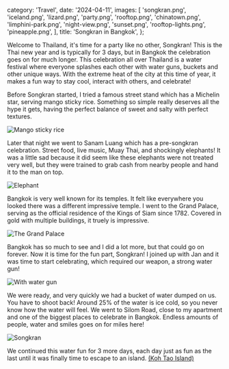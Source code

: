   category: 'Travel',
  date: '2024-04-11',
  images: [
    'songkran.png',
    'iceland.png',
    'lizard.png',
    'party.png',
    'rooftop.png',
    'chinatown.png',
    'limphini-park.png',
    'night-view.png',
    'sunset.png',
    'rooftop-lights.png',
    'pineapple.png',
  ],
  title: 'Songkran in Bangkok',
};

Welcome to Thailand, it's time for a party like no other, Songkran! This is the Thai new year and is typically for 3 days, but in Bangkok the celebration goes on for much longer. This celebration all over Thailand is a water festival where everyone splashes each other with water guns, buckets and other unique ways. With the extreme heat of the city at this time of year, it makes a fun way to stay cool, interact with others, and celebrate!

Before Songkran started, I tried a famous street stand which has a Michelin star, serving mango sticky rice. Something so simple really deserves all the hype it gets, having the perfect balance of sweet and salty with perfect textures.

![Mango sticky rice](/songkran-bangkok/mango-sticky-rice.png 'Mango sticky rice')

Later that night we went to Sanam Luang which has a pre-songkran celebration. Street food, live music, Muay Thai, and shockingly elephants! It was a little sad because it did seem like these elephants were not treated very well, but they were trained to grab cash from nearby people and hand it to the man on top.

![Elephant](/songkran-bangkok/elephant.png 'Elephant')

Bangkok is very well known for its temples. It felt like everywhere you looked there was a different impressive temple. I went to the Grand Palace, serving as the official residence of the Kings of Siam since 1782. Covered in gold with multiple buildings, it truely is impressive.

![The Grand Palace](/songkran-bangkok/grand-palace.png 'The Grand Palace')

Bangkok has so much to see and I did a lot more, but that could go on forever. Now it is time for the fun part, Songkran! I joined up with Jan and it was time to start celebrating, which required our weapon, a strong water gun!

![With water gun](/songkran-bangkok/with-guns.png 'With water gun')

We were ready, and very quickly we had a bucket of water dumped on us. You have to shoot back! Around 25% of the water is ice cold, so you never know how the water will feel. We went to Silom Road, close to my apartment and one of the biggest places to celebrate in Bangkok. Endless amounts of people, water and smiles goes on for miles here!

![Songkran](/songkran-bangkok/songkran-2.png 'Songkran')

We continued this water fun for 3 more days, each day just as fun as the last until it was finally time to escape to an island. [(Koh Tao Island)](/blog/koh-tao)
